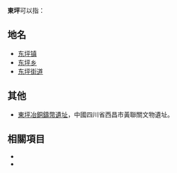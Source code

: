'''東坪'''可以指：

==地名==
*[[东坪镇|东坪镇]]
*[[东坪乡|东坪乡]]
*[[东坪街道|东坪街道]]

==其他==
*[[東坪冶銅鑄幣遺址|東坪冶銅鑄幣遺址]]，中國四川省西昌市黃聯關文物遺址。

==相關項目==
*{{Lookfrom|东坪}} 
*{{Lookfrom|東坪}} 
{{消歧義|cat=二字中國地名消歧義}}